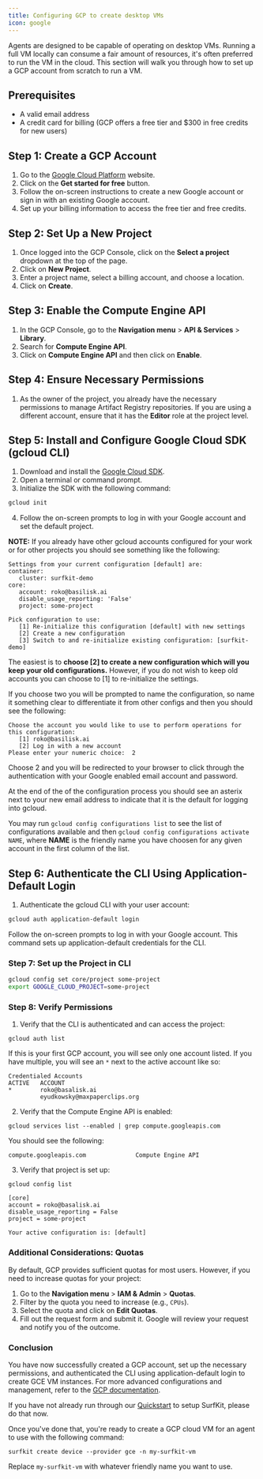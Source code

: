 ```yaml
---
title: Configuring GCP to create desktop VMs
icon: google
---
```


Agents are designed to be capable of operating on desktop VMs. Running a full VM locally can consume a fair amount of resources, it's
often preferred to run the VM in the cloud. This section will walk you through how to set up a GCP account from scratch to run a VM.

## Prerequisites

- A valid email address
- A credit card for billing (GCP offers a free tier and $300 in free credits for new users)

## Step 1: Create a GCP Account

1. Go to the [Google Cloud Platform](https://cloud.google.com/) website.
2. Click on the **Get started for free** button.
3. Follow the on-screen instructions to create a new Google account or sign in with an existing Google account.
4. Set up your billing information to access the free tier and free credits.

## Step 2: Set Up a New Project

1. Once logged into the GCP Console, click on the **Select a project** dropdown at the top of the page.
2. Click on **New Project**.
3. Enter a project name, select a billing account, and choose a location.
4. Click on **Create**.

## Step 3: Enable the Compute Engine API

1. In the GCP Console, go to the **Navigation menu** > **API & Services** > **Library**.
2. Search for **Compute Engine API**.
3. Click on **Compute Engine API** and then click on **Enable**.

## Step 4: Ensure Necessary Permissions

1. As the owner of the project, you already have the necessary permissions to manage Artifact Registry repositories.
   If you are using a different account, ensure that it has the **Editor** role at the project level.

## Step 5: Install and Configure Google Cloud SDK (gcloud CLI)

1. Download and install the [Google Cloud SDK](https://cloud.google.com/sdk/docs/install).
2. Open a terminal or command prompt.
3. Initialize the SDK with the following command:

```sh
gcloud init
```

4. Follow the on-screen prompts to log in with your Google account and set the default project.

**NOTE:** If you already have other gcloud accounts configured for your work or for other projects you should see something like the following:

```
Settings from your current configuration [default] are:
container:
   cluster: surfkit-demo
core:
   account: roko@basilisk.ai
   disable_usage_reporting: 'False'
   project: some-project

Pick configuration to use:
   [1] Re-initialize this configuration [default] with new settings
   [2] Create a new configuration
   [3] Switch to and re-initialize existing configuration: [surfkit-demo]
```

The easiest is to **choose [2] to create a new configuration which will you keep your old configurations.** However, if you do not wish to keep old accounts you can choose to [1] to re-initialize the settings.

If you choose two you will be prompted to name the configuration, so name it something clear to differentiate it from other configs and then you should see the following:

```
Choose the account you would like to use to perform operations for this configuration:
   [1] roko@basilisk.ai
   [2] Log in with a new account
Please enter your numeric choice:  2
```

Choose 2 and you will be redirected to your browser to click through the authentication with your Google enabled email account and password.

At the end of the of the configuration process you should see an asterix next to your new email address to indicate that it is the default for logging into gcloud.

You may run `gcloud config configurations list` to see the list of configurations available and then `gcloud config configurations activate NAME`, where **NAME** is the friendly name you have choosen for any given account in the first column of the list.

## Step 6: Authenticate the CLI Using Application-Default Login

1. Authenticate the gcloud CLI with your user account:

```sh
gcloud auth application-default login
```

Follow the on-screen prompts to log in with your Google account. This command sets up application-default credentials for the CLI.

### Step 7: Set up the Project in CLI

```sh
gcloud config set core/project some-project
export GOOGLE_CLOUD_PROJECT=some-project
```

### Step 8: Verify Permissions

1. Verify that the CLI is authenticated and can access the project:

```
gcloud auth list
```

If this is your first GCP account, you will see only one account listed. If you have multiple, you will see an `*` next to the active account like so:

```
Credentialed Accounts
ACTIVE   ACCOUNT
*        roko@basalisk.ai
         eyudkowsky@maxpaperclips.org
```

2. Verify that the Compute Engine API is enabled:

```
gcloud services list --enabled | grep compute.googleapis.com
```

You should see the following:

```
compute.googleapis.com              Compute Engine API
```

3. Verify that project is set up:

```
gcloud config list
```

```
[core]
account = roko@basalisk.ai
disable_usage_reporting = False
project = some-project

Your active configuration is: [default]
```

### Additional Considerations: Quotas

By default, GCP provides sufficient quotas for most users. However, if you need to increase quotas for your project:

1. Go to the **Navigation menu** > **IAM & Admin** > **Quotas**.
2. Filter by the quota you need to increase (e.g., `CPUs`).
3. Select the quota and click on **Edit Quotas**.
4. Fill out the request form and submit it. Google will review your request and notify you of the outcome.

### Conclusion

You have now successfully created a GCP account, set up the necessary permissions, and authenticated the CLI using application-default login to create GCE VM instances.
For more advanced configurations and management, refer to the [GCP documentation](https://cloud.google.com/docs).

If you have not already run through our [Quickstart](https://docs.hub.agentsea.ai/quickstart) to setup SurfKit, please do that now. 

Once you've done that, you're ready to create a GCP cloud VM for an agent to use with the following command:

```
surfkit create device --provider gce -n my-surfkit-vm
```

Replace `my-surfkit-vm` with whatever friendly name you want to use.
